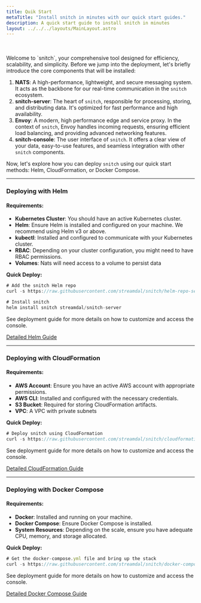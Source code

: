 ```yaml
---
title: Quik Start 
metaTitle: "Install snitch in minutes with our quick start guides."
description: A quick start guide to install snitch in minutes
layout: ../../../layouts/MainLayout.astro
---
```


<br />
<br />
Welcome to `snitch`, your comprehensive tool designed for efficiency, scalability, and simplicity. Before we jump into the deployment, let's briefly introduce the core components that will be installed:

1. **NATS**: A high-performance, lightweight, and secure messaging system. It acts as the backbone for our real-time communication in the `snitch` ecosystem.
2. **snitch-server**: The heart of `snitch`, responsible for processing, storing, and distributing data. It's optimized for fast performance and high availability.
3. **Envoy**: A modern, high performance edge and service proxy. In the context of `snitch`, Envoy handles incoming requests, ensuring efficient load balancing, and providing advanced networking features.
4. **snitch-console**: The user interface of `snitch`. It offers a clear view of your data, easy-to-use features, and seamless integration with other `snitch` components.

Now, let's explore how you can deploy `snitch` using our quick start methods: Helm, CloudFormation, or Docker Compose.

---

### **Deploying with Helm**

#### Requirements:
- **Kubernetes Cluster**: You should have an active Kubernetes cluster.
- **Helm**: Ensure Helm is installed and configured on your machine. We recommend using Helm v3 or above.
- **kubectl**: Installed and configured to communicate with your Kubernetes cluster.
- **RBAC**: Depending on your cluster configuration, you might need to have RBAC permissions.
- **Volumes**: Nats will need access to a volume to persist data

**Quick Deploy:**

```jsx
# Add the snitch Helm repo
curl -s https://raw.githubusercontent.com/streamdal/snitch/helm-repo-setup.sh | bash

# Install snitch
helm install snitch streamdal/snitch-server
```

See deployment guide for more details on how to customize and access the console.

[Detailed Helm Guide](https://github.com/streamdal/snitch)

---

### **Deploying with CloudFormation**

#### Requirements:
- **AWS Account**: Ensure you have an active AWS account with appropriate permissions.
- **AWS CLI**: Installed and configured with the necessary credentials.
- **S3 Bucket**: Required for storing CloudFormation artifacts.
- **VPC**: A VPC with private subnets

**Quick Deploy:**

```jsx
# Deploy snitch using CloudFormation
curl -s https://raw.githubusercontent.com/streamdal/snitch/cloudformation-setup.sh | bash
```

See deployment guide for more details on how to customize and access the console.

[Detailed CloudFormation Guide](https://github.com/streamdal/snitch)

---

### **Deploying with Docker Compose**

#### Requirements:
- **Docker**: Installed and running on your machine.
- **Docker Compose**: Ensure Docker Compose is installed.
- **System Resources**: Depending on the scale, ensure you have adequate CPU, memory, and storage allocated.

**Quick Deploy:**

```jsx
# Get the docker-compose.yml file and bring up the stack
curl -s https://raw.githubusercontent.com/streamdal/snitch/docker-compose-setup.sh | bash 
```

See deployment guide for more details on how to customize and access the console.

[Detailed Docker Compose Guide](github.com/streamdal/snitch)
